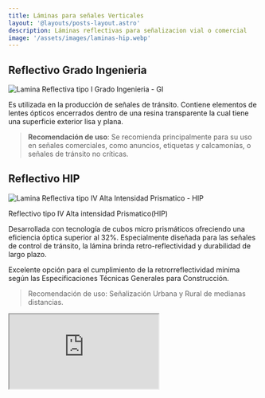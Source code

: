 ```yaml
---
title: Láminas para señales Verticales 
layout: '@layouts/posts-layout.astro'
description: Láminas reflectivas para señalizacion vial o comercial  
image: '/assets/images/laminas-hip.webp'
---
```


## Reflectivo Grado Ingenieria 
![Lamina Reflectiva tipo I Grado Ingenieria - GI](/assets/images/laminas-gi.webp)

Es utilizada en la producción de señales de tránsito. Contiene elementos de lentes ópticos encerrados dentro de una resina transparente la cual tiene una superficie exterior lisa y plana.

>**Recomendación de uso**: Se recomienda principalmente para su uso en señales comerciales, como anuncios, etiquetas y calcamonías, o señales de tránsito no críticas.

## Reflectivo HIP 
![Lamina Reflectiva tipo IV Alta Intensidad Prismatico - HIP](/assets/images/laminas-hip.webp)

Reflectivo tipo IV Alta intensidad Prismatico(HIP)

Desarrollada con tecnología de cubos micro prismáticos ofreciendo una eficiencia óptica superior al 32%. Especialmente diseñada para las señales de control de tránsito, la lámina brinda retro-reflectividad y durabilidad de largo plazo.

Excelente opción para el cumplimiento de la retrorreflectividad mínima según las Especificaciones Técnicas Generales para Construcción. 


> Recomendación de uso: Señalización Urbana y Rural de medianas distancias.

<Iframe src='https://www.youtube.com/embed/6p7QVZey0bo' />
## Reflectivo DG3 
/assets/images/laminas-hip.webp
![Lamina Reflectiva tipoi IX Grado Diamante - DG3](/assets/images/laminas-dg3-3m.webp)

Reflectivo tipo XI Diamond Grade (DG3)

Esta lámina utiliza tecnología avanzada para satisfacer y superar los requisitos del estándar ASTM para láminas Tipo XI,
marcando la pauta en lo que a desempeño de señales de tránsito se refiere.

## ¿Por qué la lámina para señal Tipo XI ASTM?

Utiliza esquinas de cubo microprismáticos para reflejar mejor las luces delanteras de vehículos más nuevos, 
en comparación con los tipos ASTM de requerimiento inferior. Esta lámina proporciona mayor luminosidad para 
conductores de mayor edad, puesto que fue diseñada para ser efectiva en ángulos más amplios que las láminas de señales estándares. 



